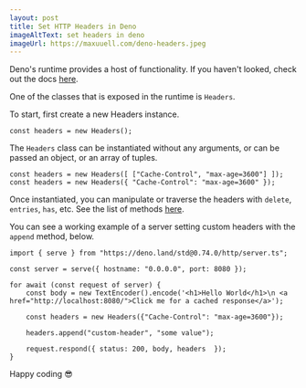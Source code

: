 ```yaml
---
layout: post
title: Set HTTP Headers in Deno
imageAltText: set headers in deno
imageUrl: https://maxuuell.com/deno-headers.jpeg
---
```


Deno's runtime provides a host of functionality. If you haven't looked, check out the docs [here](https://doc.deno.land/builtin/stable).

One of the classes that is exposed in the runtime is `Headers`.

To start, first create a new Headers instance.

```
const headers = new Headers();
```

The `Headers` class can be instantiated without any arguments, or can be passed an object, or an array of tuples.

```
const headers = new Headers([ ["Cache-Control", "max-age=3600"] ]);
const headers = new Headers({ "Cache-Control": "max-age=3600" });
```

Once instantiated, you can manipulate or traverse the headers with `delete`, `entries`, `has`, etc. See the list of methods [here](https://doc.deno.land/builtin/stable#Headers).

You can see a working example of a server setting custom headers with the `append` method, below.

```
import { serve } from "https://deno.land/std@0.74.0/http/server.ts";

const server = serve({ hostname: "0.0.0.0", port: 8080 });

for await (const request of server) {
    const body = new TextEncoder().encode('<h1>Hello World</h1>\n <a href="http://localhost:8080/">Click me for a cached response</a>');

    const headers = new Headers({"Cache-Control": "max-age=3600"});

    headers.append("custom-header", "some value");

    request.respond({ status: 200, body, headers  });
}
```

Happy coding 😎
